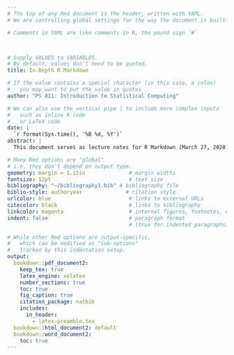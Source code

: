 ```yaml
---
# The top of any Rmd document is the header, written with YAML.
# We are controlling global settings for the way the document is built.

# Comments in YAML are like comments in R, the pound sign `#`



# Supply VALUES to VARIABLES.
# By default, values don't need to be quoted.
title: In-Depth R Markdown

# If the value contains a special character (in this case, a colon)
#   you may want to put the value in quotes
author: "PS 811: Introduction to Statistical Computing"

# We can also use the vertical pipe | to include more complex inputs
#   such as inline R code
#   or LaTeX code
date: |
  `r format(Sys.time(), '%B %d, %Y')`
abstract: |
  This document serves as lecture notes for R Markdown (March 27, 2020). It demonstrates key capabilities of R Markdown for preparing HTML documents and PDF documents: incorporating R code along with Markdown writing, controlling the output of R code, writing math, creating tables and figures, bibliographies, rendering to multiple output formats, and more.

# Many Rmd options are "global"
# i.e. they don't depend on output type.
geometry: margin = 1.15in              # margin widths
fontsize: 12pt                         # text size
bibliography: "~/bibliography1.bib" # bibliography file
biblio-style: authoryear              # citation style
urlcolor: blue                         # links to external URLs
citecolor: black                       # links to bibliography
linkcolor: magenta                     # internal figures, footnotes, etc.
indent: false                          # paragraph format
                                       # (true for indented paragraphs)

# While other Rmd options are output-specific,
#   which can be modified as "sub-options" 
#   tracked by this indentation setup.
output: 
  bookdown::pdf_document2:
    keep_tex: true
    latex_engine: xelatex
    number_sections: true
    toc: true
    fig_caption: true
    citation_package: natbib
    includes: 
      in_header: 
        - latex-preamble.tex
  bookdown::html_document2: default
  bookdown::word_document2:
    toc: true
---
```

